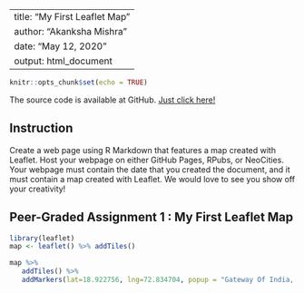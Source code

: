
---
title: "My First Leaflet Map"
author: "Akanksha Mishra"
date: "May 12, 2020"
output: html_document
---

```r
knitr::opts_chunk$set(echo = TRUE)
```
The source code is available at GitHub. [Just click here!]()

## Instruction

Create a web page using R Markdown that features a map created with Leaflet. Host your webpage on either GitHub Pages, RPubs, or NeoCities. Your webpage must contain the date that you created the document, and it must contain a map created with Leaflet. We would love to see you show off your creativity!

## Peer-Graded Assignment 1 : My First Leaflet Map 


```r
library(leaflet)
map <- leaflet() %>% addTiles()
```


```r

map %>%
   addTiles() %>%
   addMarkers(lat=18.922756, lng=72.834704, popup = "Gateway Of India, Mumbai")
```


